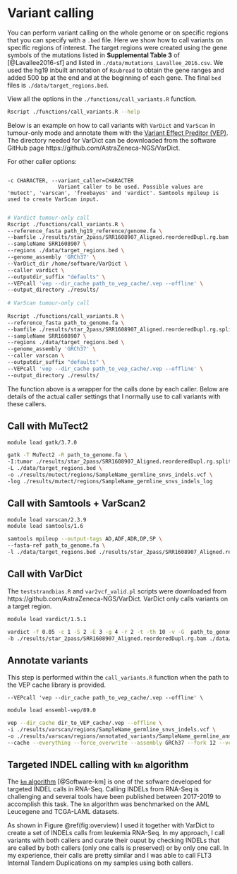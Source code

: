 # Variant calling {#ch:call-variants}

You can perform variant calling on the whole genome or on specific regions that you can specify with a `.bed` file.
Here we show how to call variants on specific regions of interest. The target regions were created using the gene symbols of the mutations listed in **Supplemental Table 3** of [@Lavallee2016-sf] and listed in `./data/mutations_Lavallee_2016.csv`. We used the hg19 inbuilt annotation of `Rsubread` to obtain the gene ranges and added 500 bp at the end and at the beginning of each gene. The final `bed` files is `./data/target_regions.bed`.

View all the options in the `./functions/call_variants.R` function.

```bash
Rscript ./functions/call_variants.R --help
```



Below is an example on how to call variants with `VarDict` and `VarScan` in tumour-only mode and annotate them with the [Variant Effect Preditor (VEP)](https://asia.ensembl.org/info/docs/tools/vep/index.html). The directory needed for VarDict can be downloaded from the software GitHub page https://github.com/AstraZeneca-NGS/VarDict. 

For other caller options:


```

-c CHARACTER, --variant_caller=CHARACTER
                Variant caller to be used. Possible values are 'mutect', 'varscan', 'freebayes' and 'vardict'. Samtools mpileup is used to create VarScan input.
                
```

```bash
# Vardict tumour-only call
Rscript ./functions/call_variants.R \
--reference_fasta path_hg19_reference/genome.fa \
--bamfile ./results/star_2pass/SRR1608907_Aligned.reorderedDupl.rg.bam \
--sampleName SRR1608907 \
--regions ./data/target_regions.bed \
--genome_assembly 'GRCh37' \
--VarDict_dir /home/software/VarDict \
--caller vardict \
--outputdir_suffix "defaults" \
--VEPcall 'vep --dir_cache path_to_vep_cache/.vep --offline' \
--output_directory ./results/
 
# VarScan tumour-only call 
 
Rscript ./functions/call_variants.R \
--reference_fasta path_to_genome.fa \
--bamfile ./results/star_2pass/SRR1608907_Aligned.reorderedDupl.rg.split.recalibrated.bam \
--sampleName SRR1608907 \
--regions ./data/target_regions.bed \
--genome_assembly 'GRCh37' \
--caller varscan \
--outputdir_suffix "defaults" \
--VEPcall 'vep --dir_cache path_to_vep_cache/.vep --offline' \
--output_directory ./results/
```

The function above is a wrapper for the calls done by each caller. Below are details of the actual caller settings that I normally use to call variants with these callers.

## Call with MuTect2

```bash
module load gatk/3.7.0

gatk -T MuTect2 -R path_to_genome.fa \
-I:tumor ./results/star_2pass/SRR1608907_Aligned.reorderedDupl.rg.split.recalibrated.bam \
-L ./data/target_regions.bed \
-o ./results/mutect/regions/SampleName_germline_snvs_indels.vcf \
-log ./results/mutect/regions/SampleName_germline_snvs_indels_log
```

## Call with Samtools + VarScan2

```bash
module load varscan/2.3.9
module load samtools/1.6

samtools mpileup --output-tags AD,ADF,ADR,DP,SP \
--fasta-ref path_to_genome.fa \
-l ./data/target_regions.bed ./results/star_2pass/SRR1608907_Aligned.reorderedDupl.rg.split.recalibrated.bam | varscan mpileup2cns --variants 1 --output-vcf 1 --min-var-freq 0.01 > ./results/varscan/regions/SampleName_germline_snvs_indels.vcf 2> ./results/varscan/regions/SampleName_germline_snvs_indels_log
```

## Call with VarDict

The `teststrandbias.R` and `var2vcf_valid.pl` scripts were downloaded from https://github.com/AstraZeneca-NGS/VarDict. VarDict only calls variants on a target region.

```bash
module load vardict/1.5.1

vardict -f 0.05 -c 1 -S 2 -E 3 -g 4 -r 2 -t -th 10 -v -G  path_to_genome.fa \
-b ./results/star_2pass/SRR1608907_Aligned.reorderedDupl.rg.bam ./data/target_regions.bed  | vardict_dir/teststrandbias.R | vardict_dir/var2vcf_valid.pl -N -E -f 0.05 >  ./results/vardict/regions/SampleName_germline_snvs_indels.vcf
```

## Annotate variants

This step is performed within the `call_variants.R` function when the path to the VEP cache library is provided.

```
--VEPcall 'vep --dir_cache path_to_vep_cache/.vep --offline' \
```

```bash
module load ensembl-vep/89.0

vep --dir_cache dir_to_VEP_cache/.vep --offline \
-i ./results/varscan/regions/SampleName_germline_snvs_indels.vcf \
-o ./results/varscan/regions/annotated_variants/SampleName_germline_annotated.vcf \
--cache --everything --force_overwrite --assembly GRCh37 --fork 12 --vcf --port 3337
```

## Targeted INDEL calling with `km` algorithm {#indels-km}

The [`km` algorithm](https://github.com/iric-soft/km) [@Software-km] is one of the sofware developed for targeted INDEL calls in RNA-Seq. Calling INDELs from RNA-Seq is challenging and several tools have been published between 2017-2019 to accomplish this task. The `km` algorithm was benchmarked on the AML Leucegene and TCGA-LAML datasets.   

As shown in Figure \@ref(fig:overview) I used it together with VarDict to create a set of INDELs calls from leukemia RNA-Seq. In my approach, I call variants with both callers and curate their ouput by checking INDELs that are called by both callers (only one calls is preserved) or by only one call. In my experience, their calls are pretty similar and I was able to call FLT3 Internal Tandem Duplications on my samples using both callers. 





